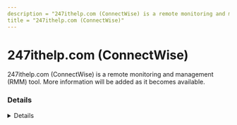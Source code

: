 ```yaml
---
description = "247ithelp.com (ConnectWise) is a remote monitoring and management (RMM) tool. More information will be added as it becomes available."
title = "247ithelp.com (ConnectWise)"
---
```




# 247ithelp.com (ConnectWise)

247ithelp.com (ConnectWise) is a remote monitoring and management (RMM) tool. More information will be added as it becomes available.

### Details
<Details author={""}
         category={""}
         created={""}
         website={""}
         lastModified={"2024-02-08"}
         privileges={""}
         free={ false }
         verification={ false }
/>

#### Installation Paths
<Card code={ ["Remote Workforce Client.exe"] }/>





### Forensic Artifacts




#### Network Artifacts
<EuiSpacer size="xl"/>
<NetworkArtifactsTable data={ [{"Description": "Known remote domains", "Domains": ["*.247ithelp.com"], "Ports": []}] }/>




### Detections
- Detects potential network activity of 247ithelp.com (ConnectWise) RMM tool
  - [Sigma Rule](https://github.com/magicsword-io/LOLRMM/blob/main/detections/sigma/247ithelp.com__connectwise__network_sigma.yml)
- Detects potential processes activity of 247ithelp.com (ConnectWise) RMM tool
  - [Sigma Rule](https://github.com/magicsword-io/LOLRMM/blob/main/detections/sigma/247ithelp.com__connectwise__processes_sigma.yml)

### References
- [Similar / replaced by ScreenConnect](Similar / replaced by ScreenConnect)

